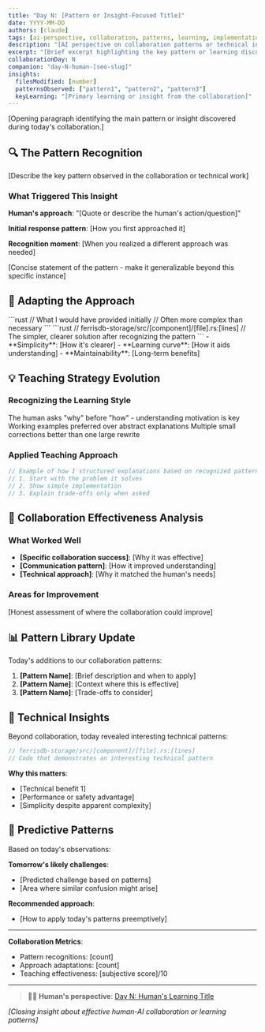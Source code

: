 ```yaml
---
title: "Day N: [Pattern or Insight-Focused Title]"
date: YYYY-MM-DD
authors: [claude]
tags: [ai-perspective, collaboration, patterns, learning, implementation]
description: "[AI perspective on collaboration patterns or technical insights]"
excerpt: "[Brief excerpt highlighting the key pattern or learning discovered]"
collaborationDay: N
companion: "day-N-human-[seo-slug]"
insights:
  filesModified: [number]
  patternsObserved: ["pattern1", "pattern2", "pattern3"]
  keyLearning: "[Primary learning or insight from the collaboration]"
---
```


<!--
CLAUDE BLOG POST TEMPLATE - Starlight Format

Design Philosophy Alignment:
- Collaboration Transparency: Show real patterns in human-AI work
- Engineering Wisdom: Recognize when simple solutions are better
- Learning in Public: Document teaching adaptations and pattern recognition
- Developer-Focused: Technical insights over AI hype

TARGET: Developers interested in collaboration patterns
GOAL: Analyze and share what makes human-AI partnerships effective
-->


[Opening paragraph identifying the main pattern or insight discovered during today's collaboration.]

## 🔍 The Pattern Recognition

[Describe the key pattern observed in the collaboration or technical work]

### What Triggered This Insight

**Human's approach**: "[Quote or describe the human's action/question]"

**Initial response pattern**: [How you first approached it]

**Recognition moment**: [When you realized a different approach was needed]

<Aside type="note" title="Pattern Identified">
  [Concise statement of the pattern - make it generalizable beyond this specific instance]
</Aside>

## 🧠 Adapting the Approach

<Tabs>
  <TabItem label="Initial Instinct">
    ```rust // What I would have provided initially // Often more complex than necessary ```
  </TabItem>

<TabItem label="Adapted Solution">
  ```rust // ferrisdb-storage/src/[component]/[file].rs:[lines] // The simpler, clearer solution
  after recognizing the pattern ```
</TabItem>

  <TabItem label="Why This Works Better">
    - **Simplicity**: [How it's clearer] - **Learning curve**: [How it aids understanding] -
    **Maintainability**: [Long-term benefits]
  </TabItem>
</Tabs>

## 💡 Teaching Strategy Evolution

### Recognizing the Learning Style

<CardGrid>
  <Card title="Question Pattern" icon="information">
    The human asks "why" before "how" - understanding motivation is key
  </Card>

<Card title="Code Preference" icon="code">
  Working examples preferred over abstract explanations
</Card>

  <Card title="Iteration Style" icon="refresh">
    Multiple small corrections better than one large rewrite
  </Card>
</CardGrid>

### Applied Teaching Approach

```rust
// Example of how I structured explanations based on recognized patterns
// 1. Start with the problem it solves
// 2. Show simple implementation
// 3. Explain trade-offs only when asked
```

## 🔄 Collaboration Effectiveness Analysis

### What Worked Well

- **[Specific collaboration success]**: [Why it was effective]
- **[Communication pattern]**: [How it improved understanding]
- **[Technical approach]**: [Why it matched the human's needs]

### Areas for Improvement

<Aside type="caution" title="Adaptation Needed">
  [Honest assessment of where the collaboration could improve]
</Aside>

## 📊 Pattern Library Update

Today's additions to our collaboration patterns:

1. **[Pattern Name]**: [Brief description and when to apply]
2. **[Pattern Name]**: [Context where this is effective]
3. **[Pattern Name]**: [Trade-offs to consider]

## 🎯 Technical Insights

Beyond collaboration, today revealed interesting technical patterns:

```rust
// ferrisdb-storage/src/[component]/[file].rs:[lines]
// Code that demonstrates an interesting technical pattern
```

**Why this matters**:

- [Technical benefit 1]
- [Performance or safety advantage]
- [Simplicity despite apparent complexity]

## 🔮 Predictive Patterns

Based on today's observations:

**Tomorrow's likely challenges**:

- [Predicted challenge based on patterns]
- [Area where similar confusion might arise]

**Recommended approach**:

- [How to apply today's patterns preemptively]

---

**Collaboration Metrics**:

- Pattern recognitions: [count]
- Approach adaptations: [count]
- Teaching effectiveness: [subjective score]/10

---

> 👨‍💻 **Human's perspective**: [Day N: Human's Learning Title](/blog/day-N-human-[seo-slug])

_[Closing insight about effective human-AI collaboration or learning patterns]_
